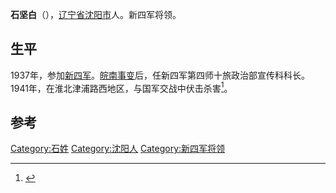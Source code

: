 '''石坚白'''（{{bd|1911年||1941年}}），[[辽宁省|辽宁省]][[沈阳市|沈阳市]]人。新四军将领。

==生平==
1937年，参加[[新四军|新四军]]。[[皖南事变|皖南事变]]后，任新四军第四师十旅政治部宣传科科长。1941年，在淮北津浦路西地区，与国军交战中伏击杀害<ref>{{cite journal|title=冯文华|journal=《新四军人物志》/五画|url=http://d.wanfangdata.com.cn/LocalChronicleItem_4681218.aspx|accessdate=2015-05-24}}</ref>。

==参考==
{{reflist}}
{{中国政治人物小作品}}

{{DEFAULTSORT:S}}
[[Category:石姓|Category:石姓]]
[[Category:沈阳人|Category:沈阳人]]
[[Category:新四军将领|Category:新四军将领]]